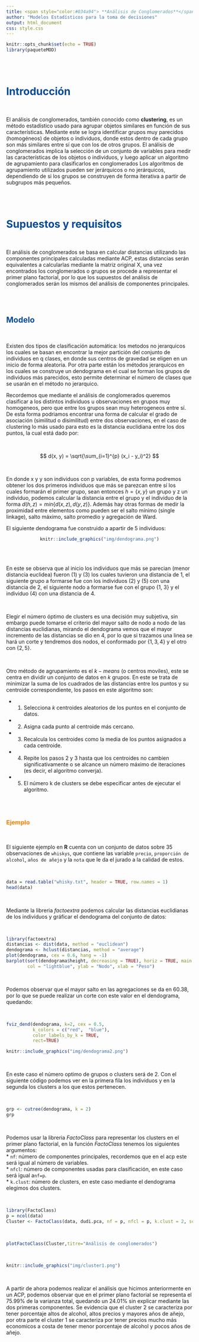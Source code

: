 ```yaml
---
title: <span style="color:#034a94"> **Análisis de Conglomerados**</span>
author: "Modelos Estadísticos para la toma de decisiones"
output: html_document
css: style.css
---
```


```r
knitr::opts_chunk$set(echo = TRUE)
library(paqueteMOD)

```


</br></br>

# <span style="color:#034a94">**Introducción**</span>

</br>

El análisis de conglomerados, también conocido como **clustering**, es un método estadístico usado para agrupar objetos similares en función de sus características. Mediante este se logra identificar grupos muy parecidos (homogéneos) de objetos o individuos, donde estos dentro de cada grupo son más similares entre sí que con los de otros grupos. El análisis de conglomerados implica la selección de un conjunto de variables para medir las características de los objetos o individuos, y luego aplicar un algoritmo de agrupamiento para clasificarlos en conglomerados Los algoritmos de agrupamiento utilizados pueden ser jerárquicos o no jerárquicos, dependiendo de si los grupos se construyen de forma iterativa a partir de subgrupos más pequeños.


</br></br>

# <span style="color:#034a94">**Supuestos y requisitos**</span>

</br>

El análisis de conglomerados se basa en calcular distancias utilizando las componentes principales calculadas mediante ACP, estas distancias serán equivalentes a calcularlas mediante la matriz original X, una vez encontrados los conglomerados o grupos se procede a representar el primer plano factorial, por lo que los supuestos del análisis de conglomerados serán los mismos del análisis de componentes principales.

</br></br>

## <span style="color:#034a94">**Modelo**</span>

</br>

Existen dos tipos de clasificación automática: los metodos no jerarquicos los cuales se basan en encontrar la mejor partición del conjunto de individuos en q clases, en donde sus centros de gravedad se eligen en un inicio de forma aleatoria. Por otra parte están los métodos jerarquicos en los cuales se construye un dendograma en el cual se forman los grupos de individuos más parecidos, esto permite determinar el número de clases que se usarán en el método no jerarquico. <br>

Recordemos que mediante el análisis de conglomerados queremos clasificar a los distintos individuos u observaciones en grupos muy homogeneos, pero que entre los grupos sean muy heterogeneos entre sí. De esta forma podriamos encontrar una forma de calcular el grado de asociación (similitud o disimilitud) entre dos observaciones, en el caso de clustering lo más usado para esto es la distancia euclidiana entre los dos puntos, la cual está dado por:

</br>

$$
d(x, y) = \sqrt{\sum_{i=1}^{p} (x_i - y_i)^2}
$$

</br>

En donde x y y son individuos con p variables, de esta forma podremos obtener los dos primeros individuos que más se parezcan entre sí los cuales formarán el primer grupo, sean entonces $h = \{x, y\}$ un grupo y z un individuo, podemos calcular la distancia entre el grupo y el individuo de la forma $d(h, z) = min\{d(x,z), d(y, z)\}$. Además hay otras formas de medir la proximidad entre elementos como pueden ser el salto mínimo (single linkage), salto máximo, salto promedio y agregación de Ward. <br>

El siguiente dendograma fue construido a apartir de 5 individuos:

<center>


```r
knitr::include_graphics("img/dendograma.png")
```

</center>

</br></br>

En este se observa que al inicio los individuos que más se parecian (menor distancia euclidea) fueron (1) y (3) los cuales tuvieron una distancia de 1, el siguiente grupo a formarse fue con los individuos (2) y (5) con una distancia de 2, el siguiente nodo a formarse fue con el grupo {1, 3} y el individuo (4) con una distancia de 4. <br>

</br>

Elegir el número óptimo de clusters es una decisión muy subjetiva, sin embargo puede tomarse el criterio del mayor salto de nodo a nodo de las distancias euclidianas, mirando el dendograma vemos que el mayor incremento de las distancias se dio en 4, por lo que si trazamos una linea se hará un corte y tendremos dos nodos, el conformado por {$1,3,4$} y el otro con {$2,5$}. <br>

</br>

Otro método de agrupamiento es el $k-means$ (o centros moviles), este se centra en dividir un conjunto de datos en $k$ grupos. En este se trata de minimizar la suma de los cuadrados de las distancias entre los puntos y su centroide correspondiente, los pasos en este algoritmo son:

* 1) Selecciona $k$ centroides aleatorios de los puntos en el conjunto de datos.
* 2) Asigna cada punto al centroide más cercano.
* 3) Recalcula los centroides como la media de los puntos asignados a cada centroide.
* 4) Repite los pasos $2$ y $3$ hasta que los centroides no cambien significativamente o se alcance un número máximo de iteraciones (es decir, el algoritmo converja).
* 5) El número k de clusters se debe especificar antes de ejecutar el algoritmo.


</br></br>

### <span style="color:#FF7F00">**Ejemplo**</span> 

</br>

El siguiente ejemplo  en **R** cuenta con  un conjunto de datos sobre $35$ observaciones de `whiskys`, que contiene las variable `precio`, `proporción de alcohol`, `años de añejo` y la `nota` que le da el jurado a la calidad de estos.

</br>

```r
data = read.table("whisky.txt", header = TRUE, row.names = 1)
head(data)
```

</br>

Mediante la libreria *factoextra* podemos calcular las distancias euclidianas de los individuos y gráficar el dendograma del conjunto de datos:

</br>

```r
library(factoextra)
distancias <- dist(data, method = "euclidean")
dendograma <- hclust(distancias, method = "average")
plot(dendograma, cex = 0.6, hang = -1) 
barplot(sort(dendograma$height, decreasing = TRUE), horiz = TRUE, main = "Agregaciones (distancias euclidianas)",
        col = "lightblue", ylab = "Nodo", xlab = "Peso")
```

</br>

Podemos observar que el mayor salto en las agregaciones se da en 60.38, por lo que se puede realizar un corte con este valor en el dendograma, quedando:

</br>

```r
fviz_dend(dendograma, k=2, cex = 0.5,
          k_colors = c("red",  "blue"), 
          color_labels_by_k = TRUE, 
          rect=TRUE)
```


```r
knitr::include_graphics("img/dendograma2.png")
```

</br>

En este caso el número optimo de grupos o clusters será de 2. Con el siguiente código podemos ver en la primera fila los individuos y en la segunda los clusters a los que estos pertenecen.


</br>

```r
grp <- cutree(dendograma, k = 2)
grp
```


</br>

Podemos usar la libreria *FactoClass* para representar los clusters en el primer plano factorial, en la función *FactoClass* tenemos los siguientes argumentos: <br>
* `nf`: número de componentes principales, recordemos que en el acp este será igual al número de variables. <br>
* `nfcl`: número de componentes usadas para clasificación, en este caso será igual a` nf=p`. <br>
* `k.clust`: número de clusters, en este caso mediante el dendograma elegimos dos clusters. 

</br>

```r
library(FactoClass)
p = ncol(data)
Cluster <- FactoClass(data, dudi.pca, nf = p, nfcl = p, k.clust = 2, scanFC = FALSE)
```

</br>

```r
plotFactoClass(Cluster,titre="Análisis de conglomerados")
```

</br>

```r
knitr::include_graphics("img/cluster1.png")
```

</br>

A partir de ahora podemos realizar el análisis que hicimos anteriormente en un ACP, podemos observar que en el primer plano factorial se representa el $75.99$\% de la varianza total, quedando un $24.01$\% sin explicar mediante las dos primeras componentes. Se evidencia que el cluster 2 se caracteriza por tener porcentaje altos de alcohol, altos precios y mayores años de añejo, por otra parte el cluster 1 se caracteriza por tener precios mucho más economicos a costa de tener menor porcentaje de alcohol y pocos años de añejo.











